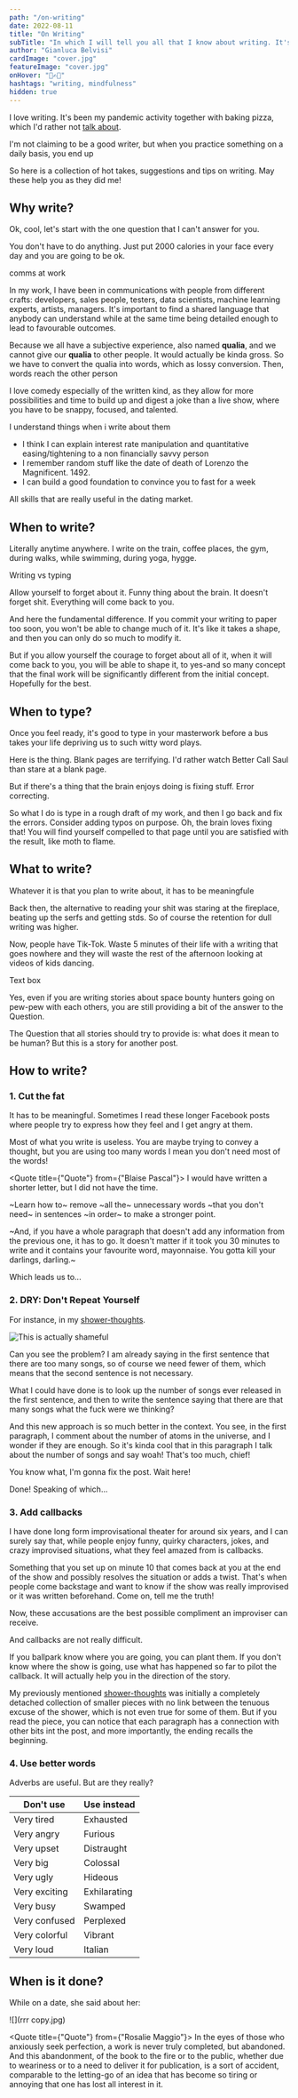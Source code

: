 ```yaml
---
path: "/on-writing"
date: 2022-08-11
title: "On Writing"
subTitle: "In which I will tell you all that I know about writing. It's not gonna take much!"
author: "Gianluca Belvisi"
cardImage: "cover.jpg"
featureImage: "cover.jpg"
onHover: "📃✍🏽"
hashtags: "writing, mindfulness"
hidden: true
---
```



I love writing. It's been my pandemic activity together with baking pizza, which I'd rather not [talk about](/pizza).

I'm not claiming to be a good writer, but when you practice something on a daily basis, you end up

So here is a collection of hot takes, suggestions and tips on writing. May these help you as they did me!

## Why write?

Ok, cool, let's start with the one question that I can't answer for you.

You don't have to do anything. Just put 2000 calories in your face every day and you are going to be ok.

comms at work

In my work, I have been in communications with people from different crafts: developers, sales people, testers, data scientists, machine learning experts, artists, managers. It's important to find a shared language that anybody can understand while at the same time being detailed enough to lead to favourable outcomes.

Because we all have a subjective experience, also named **qualia**, and we cannot give our **qualia** to other people. It would actually be kinda gross. So we have to convert the qualia into words, which as lossy conversion. Then, words reach the other person


I love comedy especially of the written kind, as they allow for more possibilities and time to build up and digest a joke than a live show, where you have to be snappy, focused, and talented.

I understand things when i write about them
* I think I can explain interest rate manipulation and quantitative easing/tightening to a non financially savvy person
* I remember random stuff like the date of death of Lorenzo the Magnificent. 1492.
* I can build a good foundation to convince you to fast for a week

All skills that are really useful in the dating market.

## When to write?

Literally anytime anywhere. I write on the train, coffee places, the gym, during walks, while swimming, during yoga, hygge.

Writing vs typing

Allow yourself to forget about it. Funny thing about the brain. It doesn't forget shit. Everything will come back to you.

And here the fundamental difference. If you commit your writing to paper too soon, you won't be able to change much of it. It's like it takes a shape, and then you can only do so much to modify it.

But if you allow yourself the courage to forget about all of it, when it will come back to you, you will be able to shape it, to yes-and so many concept that the final work will be significantly different from the initial concept. Hopefully for the best.

## When to type?

Once you feel ready, it's good to type in your masterwork before a bus takes your life depriving us to such witty word plays.

Here is the thing. Blank pages are terrifying. I'd rather watch Better Call Saul than stare at a blank page.

But if there's a thing that the brain enjoys doing is fixing stuff. Error correcting.

So what I do is type in a rough draft of my work, and then I go back and fix the errors. Consider adding typos on purpose. Oh, the brain loves fixing that! You will find yourself compelled to that page until you are satisfied with the result, like moth to flame.

## What to write?

Whatever it is that you plan to write about, it has to be meaningfule

Back then, the alternative to reading your shit was staring at the fireplace, beating up the serfs and getting stds. So of course the retention for dull writing was higher.

Now, people have Tik-Tok. Waste 5 minutes of their life with a writing that goes nowhere and they will waste the rest of the afternoon looking at videos of kids dancing.

Text box

Yes, even if you are writing stories about space bounty hunters going on pew-pew with each others, you are still providing a bit of the answer to the Question.

The Question that all stories should try to provide is: what does it mean to be human? But this is a story for another post.

## How to write?


### 1. Cut the fat

It has to be meaningful. Sometimes I read these longer Facebook posts where people try to express how they feel and I get angry at them.


Most of what you write is useless. You are maybe trying to convey a thought, but you are using too many words I mean you don't need most of the words!

<Quote title={"Quote"} from={"Blaise Pascal"}>
    I would have written a shorter letter, but I did not have the time.
</Quote>


~Learn how to~ remove ~all the~ unnecessary words ~that you don't need~ in sentences ~in order~ to make a stronger point.

~And, if you have a whole paragraph that doesn't add any information from the previous one, it has to go. It doesn't matter if it took you 30 minutes to write and it contains your favourite word, mayonnaise. You gotta kill your darlings, darling.~

Which leads us to...

### 2. DRY: Don't Repeat Yourself

For instance, in my [shower-thoughts](/shower-thoughts).

![This is actually shameful](fat.png)

Can you see the problem? I am already saying in the first sentence that there are too many songs, so of course we need fewer of them, which means that the second sentence is not necessary.

What I could have done is to look up the number of songs ever released in the first sentence, and then to write the sentence saying that there are that many songs what the fuck were we thinking?

And this new approach is so much better in the context. You see, in the first paragraph, I comment about the number of atoms in the universe, and I wonder if they are enough. So it's kinda cool that in this paragraph I talk about the number of songs and say woah! That's too much, chief!

You know what, I'm gonna fix the post. Wait here!

Done! Speaking of which...

### 3. Add callbacks

I have done long form improvisational theater for around six years, and I can surely say that, while people enjoy funny, quirky characters, jokes, and crazy improvised situations, what they feel amazed from is callbacks.

Something that you set up on minute 10 that comes back at you at the end of the show and possibly resolves the situation or adds a twist. That's when people come backstage and want to know if the show was really improvised or it was written beforehand. Come on, tell me the truth!

Now, these accusations are the best possible compliment an improviser can receive.

And callbacks are not really difficult.

If you ballpark know where you are going, you can plant them. If you don't know where the show is going, use what has happened so far to pilot the callback. It will actually help you in the direction of the story.

My previously mentioned [shower-thoughts](/shower-thoughts) was initially a completely detached collection of smaller pieces with no link between the tenuous excuse of the shower, which is not even true for some of them. But if you read the piece, you can notice that each paragraph has a connection with other bits int the post, and more importantly, the ending recalls the beginning.

### 4. Use better words

Adverbs are useful. But are they really?

<table>
    <thead>
    <tr>
        <th>Don't use</th>
        <th>Use instead</th>
    </tr>
    </thead>
    <tbody>
    <tr>
        <td>Very tired</td>
        <td>Exhausted</td>
    </tr>
    <tr>
        <td>Very angry</td>
        <td>Furious</td>
    </tr>
    <tr>
        <td>Very upset</td>
        <td>Distraught</td>
    </tr>
    <tr>
        <td>Very big</td>
        <td>Colossal</td>
    </tr>
    <tr>
        <td>Very ugly</td>
        <td>Hideous</td>
    </tr>
    <tr>
        <td>Very exciting</td>
        <td>Exhilarating</td>
    </tr>
    <tr>
        <td>Very busy</td>
        <td>Swamped</td>
    </tr>
    <tr>
        <td>Very confused</td>
        <td>Perplexed</td>
    </tr>
    <tr>
        <td>Very colorful</td>
        <td>Vibrant</td>
    </tr>
    <tr>
        <td>Very loud</td>
        <td>Italian</td>
    </tr>
    </tbody>
</table>


## When is it done?

While on a date, she said about her:

![](rrr copy.jpg)



<Quote title={"Quote"} from={"Rosalie Maggio"}>
    In the eyes of those who anxiously seek perfection, a work is never truly completed, but abandoned. And this abandonment, of the book to the fire or to the public, whether due to weariness or to a need to deliver it for publication, is a sort of accident, comparable to the letting-go of an idea that has become so tiring or annoying that one has lost all interest in it.
</Quote>




